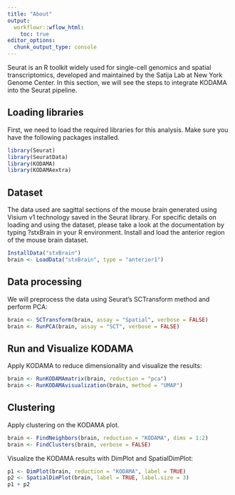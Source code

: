 ---
title: "About"
output:
  workflowr::wflow_html:
    toc: true
editor_options:
  chunk_output_type: console
---

Seurat is an R toolkit widely used for single-cell genomics and spatial transcriptomics, developed and maintained by the Satija Lab at New York Genome Center.
In this section, we will see the steps to integrate KODAMA into the Seurat pipeline.


## Loading libraries

First, we need to load the required libraries for this analysis. Make sure you have the following packages installed.


```{r,fig.width=10,fig.height=4,warning=FALSE,message=FALSE}
library(Seurat)
library(SeuratData)
library(KODAMA)
library(KODAMAextra)
```


## Dataset
The data used are sagittal sections of the mouse brain generated using Visium v1 technology saved in the Seurat library.
For specific details on loading and using the dataset, please take a look at the documentation by typing ?stxBrain in your R environment.
Install and load the anterior region of the mouse brain dataset.

```{r,fig.width=10,fig.height=4,warning=FALSE,message=FALSE}
InstallData("stxBrain")
brain <- LoadData("stxBrain", type = "anterior1")
```


## Data processing

We will preprocess the data using Seurat's SCTransform method and perform PCA:

```{r,fig.width=10,fig.height=4,warning=FALSE,message=FALSE}
brain <- SCTransform(brain, assay = "Spatial", verbose = FALSE)
brain <- RunPCA(brain, assay = "SCT", verbose = FALSE)
```


## Run and Visualize KODAMA

Apply KODAMA to reduce dimensionality and visualize the results:

```{r,fig.width=10,fig.height=4,warning=FALSE,message=FALSE}

brain <- RunKODAMAmatrix(brain, reduction = "pca")
brain <- RunKODAMAvisualization(brain, method = "UMAP")

```

## Clustering

Apply clustering on the KODAMA plot.

```{r,fig.width=10,fig.height=4,warning=FALSE,message=FALSE}
brain <- FindNeighbors(brain, reduction = "KODAMA", dims = 1:2)
brain <- FindClusters(brain, verbose = FALSE)
```

Visualize the KODAMA results with DimPlot and SpatialDimPlot:

```{r,fig.width=10,fig.height=4,warning=FALSE,message=FALSE}
p1 <- DimPlot(brain, reduction = "KODAMA", label = TRUE)
p2 <- SpatialDimPlot(brain, label = TRUE, label.size = 3)
p1 + p2
```

